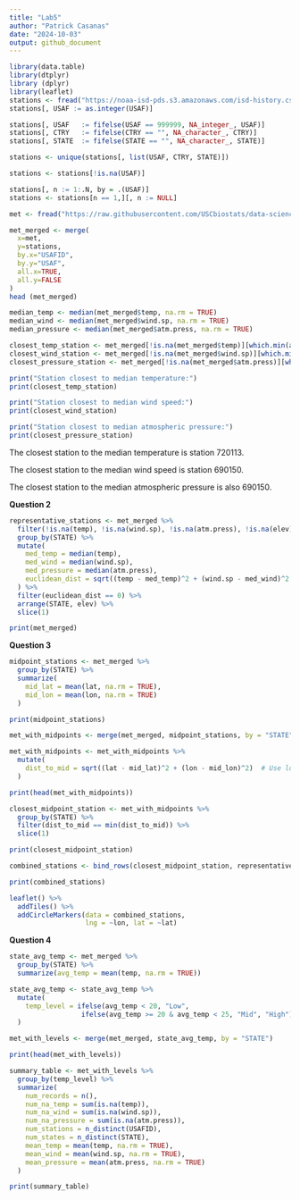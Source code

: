 ```yaml
---
title: "Lab5"
author: "Patrick Casanas"
date: "2024-10-03"
output: github_document
---
```


```r
library(data.table)
library(dtplyr)
library (dplyr)
library(leaflet)
stations <- fread("https://noaa-isd-pds.s3.amazonaws.com/isd-history.csv")
stations[, USAF := as.integer(USAF)]

stations[, USAF   := fifelse(USAF == 999999, NA_integer_, USAF)]
stations[, CTRY   := fifelse(CTRY == "", NA_character_, CTRY)]
stations[, STATE  := fifelse(STATE == "", NA_character_, STATE)]

stations <- unique(stations[, list(USAF, CTRY, STATE)])

stations <- stations[!is.na(USAF)]

stations[, n := 1:.N, by = .(USAF)]
stations <- stations[n == 1,][, n := NULL]

met <- fread("https://raw.githubusercontent.com/USCbiostats/data-science-data/master/02_met/met_all.gz")
```

```r
met_merged <- merge(
  x=met,
  y=stations,
  by.x="USAFID",
  by.y="USAF",
  all.x=TRUE,
  all.y=FALSE
)
head (met_merged)
```

```r

median_temp <- median(met_merged$temp, na.rm = TRUE)
median_wind <- median(met_merged$wind.sp, na.rm = TRUE)
median_pressure <- median(met_merged$atm.press, na.rm = TRUE)

closest_temp_station <- met_merged[!is.na(met_merged$temp)][which.min(abs(met_merged$temp - median_temp)), ]
closest_wind_station <- met_merged[!is.na(met_merged$wind.sp)][which.min(abs(met_merged$wind.sp - median_wind)), ]
closest_pressure_station <- met_merged[!is.na(met_merged$atm.press)][which.min(abs(met_merged$atm.press - median_pressure)), ]

print("Station closest to median temperature:")
print(closest_temp_station)

print("Station closest to median wind speed:")
print(closest_wind_station)

print("Station closest to median atmospheric pressure:")
print(closest_pressure_station)
```

The closest station to the median temperature is station 720113.

The closest station to the median wind speed is station 690150.

The closest station to the median atmospheric pressure is also 690150.

**Question 2**

```r

representative_stations <- met_merged %>%
  filter(!is.na(temp), !is.na(wind.sp), !is.na(atm.press), !is.na(elev)) %>%
  group_by(STATE) %>%
  mutate(
    med_temp = median(temp),
    med_wind = median(wind.sp),
    med_pressure = median(atm.press),
    euclidean_dist = sqrt((temp - med_temp)^2 + (wind.sp - med_wind)^2 + (atm.press - med_pressure)^2)
  ) %>%
  filter(euclidean_dist == 0) %>%
  arrange(STATE, elev) %>%
  slice(1)

print(met_merged)

```

**Question 3**

```r

midpoint_stations <- met_merged %>%
  group_by(STATE) %>%
  summarize(
    mid_lat = mean(lat, na.rm = TRUE),
    mid_lon = mean(lon, na.rm = TRUE)
  )

print(midpoint_stations)

met_with_midpoints <- merge(met_merged, midpoint_stations, by = "STATE")

met_with_midpoints <- met_with_midpoints %>%
  mutate(
    dist_to_mid = sqrt((lat - mid_lat)^2 + (lon - mid_lon)^2)  # Use lowercase 'lat' and 'lon'
  )

print(head(met_with_midpoints))

closest_midpoint_station <- met_with_midpoints %>%
  group_by(STATE) %>%
  filter(dist_to_mid == min(dist_to_mid)) %>%
  slice(1)

print(closest_midpoint_station)

combined_stations <- bind_rows(closest_midpoint_station, representative_stations)

print(combined_stations)

```

```r
leaflet() %>%
  addTiles() %>%
  addCircleMarkers(data = combined_stations,
                   lng = ~lon, lat = ~lat)
```

**Question 4**

```r

state_avg_temp <- met_merged %>%
  group_by(STATE) %>%
  summarize(avg_temp = mean(temp, na.rm = TRUE))

state_avg_temp <- state_avg_temp %>%
  mutate(
    temp_level = ifelse(avg_temp < 20, "Low", 
                  ifelse(avg_temp >= 20 & avg_temp < 25, "Mid", "High"))
  )

met_with_levels <- merge(met_merged, state_avg_temp, by = "STATE")

print(head(met_with_levels))

summary_table <- met_with_levels %>%
  group_by(temp_level) %>%
  summarize(
    num_records = n(),
    num_na_temp = sum(is.na(temp)),
    num_na_wind = sum(is.na(wind.sp)),
    num_na_pressure = sum(is.na(atm.press)),
    num_stations = n_distinct(USAFID),
    num_states = n_distinct(STATE),
    mean_temp = mean(temp, na.rm = TRUE),
    mean_wind = mean(wind.sp, na.rm = TRUE),
    mean_pressure = mean(atm.press, na.rm = TRUE)
  )

print(summary_table)
```
